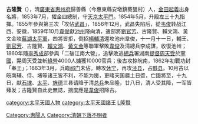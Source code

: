 {{unreferenced|time=2013-12-29T06:42:43+00:00}}
'''古隆賢'''（{{bd|1826年||？||}}），清[[廣東省_(清)|廣東省]][[惠州府|惠州府]]歸善縣（今惠東縣安墩鎮葵雙村）人，[[金田起義|金田起義]]出身名將，1853年7月，擢金四總制，守[[南京市|天京]][[南京城墙|太平門]]。1854年5月，升殿左三十九指揮。1855年參與第三次「攻佔[[武昌|武昌]]」，1856年12月，武昌失陷后，從[[韦俊|韦俊]]转战江西、安徽，1859年10月[[韋俊|韋俊]]獻[[池州|池州]]降向清，遣部將[[劉官芳|劉官芳]]、古隆賢、賴文鴻、黃文金攻[[蕪湖|蕪湖]][[太平軍|太平軍]]，四將皆拒，倒招[[楊輔清|楊輔清]]還攻池州韋俊，十一月十一日，輔王、[[劉官芳|劉官芳]]、古隆賢、[[賴文鴻|賴文鴻]]、[[黃文金|黃文金]]等聯軍擊敗[[韋俊|韋俊]]及清總兵李成謀，收復池州；1860年隨[[李秀成|李秀成]]部參與「二破江南大營」，追擊敗逃[[總兵|總兵]]署湖南[[提督|提督]][[周天受|周天受]]於[[寧國|寧國]]，斃周天受並斬[[綠營|綠營]]4000人擄獲10000官兵；後古攻掠皖南，1862年初戰功封「奉王」；1863年3月，兵臨[[祁门|祁门]]未佔。轉攻[[休宁县|休宁]]，再攻[[泾县|泾县]]，占[[黟县|黟县]]。10月古以皖南辅、侍、堵等诸王皆不利，不能为援，更睹天国疆土日蹙，亡國將至，十九日，献[[石台县|石埭]]、[[太平县_(天宝)|太平]]、[[旌德县|旌德]]三县请降于清[[总兵|总兵]]朱品隆，廿八日，清人受其降，一军皆薙发；古隆賢自此史無誌，揣度應是[[韋俊_(太平天國)|韋俊]]招降古。

[[category:太平天國人物|category:太平天國人物]]
[[category:太平天國諸王|category:太平天國諸王]]
[[category:古姓|L隆賢]]
[[Category:惠陽人|Category:惠陽人]]
[[Category:清朝下落不明者|Category:清朝下落不明者]]